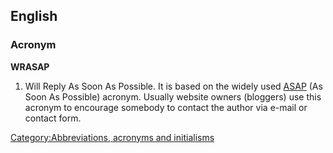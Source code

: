==English==

===Acronym===
'''WRASAP'''

# Will Reply As Soon As Possible. It is based on the widely used [[ASAP]] (As Soon As Possible) acronym. Usually website owners (bloggers) use  this acronym to encourage somebody to contact the author via e-mail or contact form.

[[Category:Abbreviations, acronyms and initialisms]]